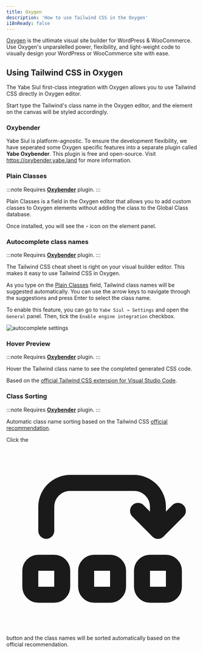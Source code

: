 ```yaml
---
title: Oxygen
description: 'How to use Tailwind CSS in the Oxygen'
i18nReady: false
---
```


[Oxygen](https://oxygenbuilder.com/) is the ultimate visual site builder for WordPress & WooCommerce. Use Oxygen's unparalelled power, flexibility, and light-weight code to visually design your WordPress or WooCommerce site with ease.

## Using Tailwind CSS in Oxygen

The Yabe Siul first-class integration with Oxygen allows you to use Tailwind CSS directly in Oxygen editor.

Start type the Tailwind's class name in the Oxygen editor, and the element on the canvas will be styled accordingly.

### Oxybender

Yabe Siul is platform-agnostic. To ensure the development flexibility, we have seperated some Oxygen specific features into a separate plugin called **Yabe Oxybender**. This plugin is free and open-source. Visit https://oxybender.yabe.land for more information.

### Plain Classes

:::note
Requires [**Oxybender**](#oxybender) plugin.
:::

Plain Classes is a field in the Oxygen editor that allows you to add custom classes to Oxygen elements without adding the class to the Global Class database.

Once installed, you will see the `⚡` icon on the element panel.

### Autocomplete class names

:::note
Requires [**Oxybender**](#oxybender) plugin.
:::

The Tailwind CSS cheat sheet is right on your visual builder editor. This makes it easy to use Tailwind CSS in Oxygen.

As you type on the [Plain Classes](#plain-classes) field, Tailwind class names will be suggested automatically. You can use the arrow keys to navigate through the suggestions and press Enter to select the class name.

To enable this feature, you can go to `Yabe Siul → Settings` and open the `General` panel. Then, tick the `Enable engine integration` checkbox.

![autocomplete settings](../../../../assets/images/guides/integrations/bricks/0.png)


### Hover Preview

:::note
Requires [**Oxybender**](#oxybender) plugin.
:::

Hover the Tailwind class name to see the completed generated CSS code.

Based on the [official Tailwind CSS extension for Visual Studio Code](https://marketplace.visualstudio.com/items?itemName=bradlc.vscode-tailwindcss#hover-preview).

### Class Sorting

:::note
Requires [**Oxybender**](#oxybender) plugin.
:::

Automatic class name sorting based on the Tailwind CSS [official recommendation](https://tailwindcss.com/blog/automatic-class-sorting-with-prettier).

Click the <code><svg xmlns="http://www.w3.org/2000/svg" viewBox="0 0 24 24" fill="none" stroke="currentColor" stroke-width="2" stroke-linecap="round" stroke-linejoin="round" class="svg-inline--fa paragraph icon icon-tabler icons-tabler-outline icon-tabler-reorder"><path stroke="none" d="M0 0h24v24H0z" fill="none"></path><path d="M3 15m0 1a1 1 0 0 1 1 -1h2a1 1 0 0 1 1 1v2a1 1 0 0 1 -1 1h-2a1 1 0 0 1 -1 -1z"></path><path d="M10 15m0 1a1 1 0 0 1 1 -1h2a1 1 0 0 1 1 1v2a1 1 0 0 1 -1 1h-2a1 1 0 0 1 -1 -1z"></path><path d="M17 15m0 1a1 1 0 0 1 1 -1h2a1 1 0 0 1 1 1v2a1 1 0 0 1 -1 1h-2a1 1 0 0 1 -1 -1z"></path><path d="M5 11v-3a3 3 0 0 1 3 -3h8a3 3 0 0 1 3 3v3"></path><path d="M16.5 8.5l2.5 2.5l2.5 -2.5"></path></svg></code> button and the class names will be sorted automatically based on the official recommendation.